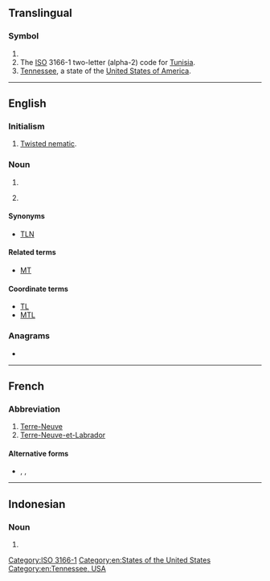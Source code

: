 {{also|tn|.tn|t.n.|ṯn|T.-N.|.ṯn}}
==Translingual==

===Symbol===
{{head|mul|symbol}}

# {{SI-unit-abb|tera|newton|[[force]]}}
# The [[ISO]] 3166-1 two-letter (alpha-2) code for [[Tunisia]].
# [[Tennessee]], a state of the [[United States of America]].

[[Category:ISO 3166-1]]

----

==English==

===Initialism===
{{rfc-header|Initialism}}
{{head|en|initialism}}
# [[twisted nematic|Twisted nematic]].<!-- A type of LCD displays -->

===Noun===
{{en-noun}}

# {{abbreviation of|lang=en|telephone number}}
# {{label|en|informal}} {{abbreviation of|lang=en|[[translator]][['s]] [[note]] or [[translation]] [[note]]}}

====Synonyms====
* {{sense|translating note}} [[TLN]]

====Related terms====
{{sense|translating note}}
* [[MT]] {{qualifier|machine translation}}

====Coordinate terms====
{{sense|translating note}}
* [[TL]] {{qualifier|translator or translation}}
* [[MTL]] {{qualifier|machine translation}}

===Anagrams===
* {{anagrams|en|-n't|N. T.|N.T.|NT|n't|n/t}}

[[Category:en:States of the United States]]
[[Category:en:Tennessee, USA]]

----

==French==

===Abbreviation===
{{head|fr|abbreviation}}

# [[Terre-Neuve]]
# [[Terre-Neuve-et-Labrador]]

====Alternative forms====
* {{l|fr|T.-N.}}, {{l|fr|T-N}}, {{l|fr|T.N.}}

----

==Indonesian==

===Noun===
{{id-noun}}

# {{initialism of|lang=id|[[taman nasional]]}}